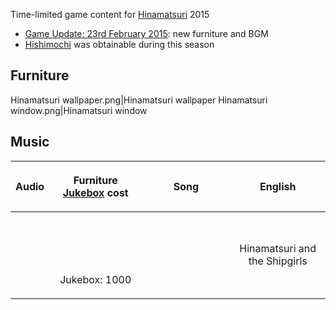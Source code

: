 Time-limited game content for [[wikipedia:Hinamatsuri|Hinamatsuri]] 2015
*[[Thread:188916|Game Update: 23rd February 2015]]: new furniture and BGM
*[[Seasonal/Hishimochi 2015|Hishimochi]] was obtainable during this season

==Furniture==
<gallery spacing="small" bordercolor="transparent" captionalign="center" hideaddbutton="true">
Hinamatsuri wallpaper.png|Hinamatsuri wallpaper
Hinamatsuri window.png|Hinamatsuri window
</gallery>

==Music==
{| class="wikitable typography-xl-optout" style="width:100%;"
!Audio
!style="width:33%;"|Furniture<br>[[Jukebox]] cost
!style="width:33%;"|Song
!style="width:33%;"|English
|-
|align="center"|{{Audio|file=112o.ogg}}
|align="center"|{{SpanJa|「雛人形豪華四段飾り」}}<br>{{SpanJa|「「長門」「陸奥」の雛人形」}}<br>{{SpanJa|「桃の節句の壁紙」}}<br>{{SpanJa|「桃の節句の窓」}}<br>Jukebox: 1000
|align="center"|{{SpanJa|「桃の節句と艦娘」}}
|align="center"|Hinamatsuri and the Shipgirls
|}